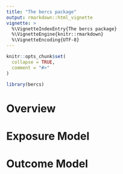 ```yaml
---
title: "The bercs package"
output: rmarkdown::html_vignette
vignette: >
  %\VignetteIndexEntry{The bercs package}
  %\VignetteEngine{knitr::rmarkdown}
  %\VignetteEncoding{UTF-8}
---
```


```r
knitr::opts_chunk$set(
  collapse = TRUE,
  comment = "#>"
)
```

```r
library(bercs)
```


# Overview

# Exposure Model


# Outcome Model

